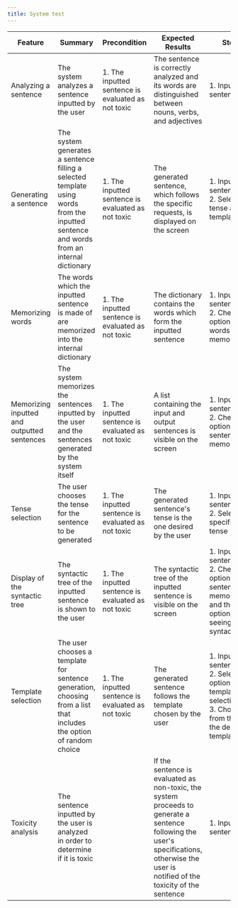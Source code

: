 ```yaml
---
title: System test
---
```


| Feature                                     | Summary                                                                                                                                  | Precondition                                       | Expected Results                                                                                                                                                                          | Steps                                                                                                                  | Actual Result                                                                                                                                                                             | Status |
| ------------------------------------------- | ---------------------------------------------------------------------------------------------------------------------------------------- | -------------------------------------------------- | ----------------------------------------------------------------------------------------------------------------------------------------------------------------------------------------- | ---------------------------------------------------------------------------------------------------------------------- | ----------------------------------------------------------------------------------------------------------------------------------------------------------------------------------------- | ------ |
| Analyzing a sentence                        | The system analyzes a sentence inputted by the user                                                                                      | 1. The inputted sentence is evaluated as not toxic | The sentence is correctly analyzed and its words are distinguished between nouns, verbs, and adjectives                                                                                   | 1. Input a sentence                                                                                                    | The sentence is correctly analyzed and its words are distinguished between nouns, verbs, and adjectives                                                                                   | PASSED |
| Generating a sentence                       | The system generates a sentence filling a selected template using words from the inputted sentence and words from an internal dictionary | 1. The inputted sentence is evaluated as not toxic | The generated sentence, which follows the specific requests, is displayed on the screen                                                                                                   | 1. Input a sentence<br />2. Select tense and template                                                                  | The generated sentence, which follows the specific requests, is displayed on the screen                                                                                                   | PASSED |
| Memorizing words                            | The words which the inputted sentence is made of are memorized into the internal dictionary                                              | 1. The inputted sentence is evaluated as not toxic | The dictionary contains the words which form the inputted sentence                                                                                                                        | 1. Input a sentence<br />2. Check the option for words memorization                                                    | The dictionary contains the words which form the inputted sentence                                                                                                                        | PASSED |
| Memorizing inputted and outputted sentences | The system memorizes the sentences inputted by the user and the sentences generated by the system itself                                 | 1. The inputted sentence is evaluated as not toxic | A list containing the input and output sentences is visible on the screen                                                                                                                 | 1. Input a sentence<br />2. Check the option for sentences memorization                                                | A list containing the input and output sentences is visible on the screen                                                                                                                 | PASSED |
| Tense selection                             | The user chooses the tense for the sentence to be generated                                                                              | 1. The inputted sentence is evaluated as not toxic | The generated sentence's tense is the one desired by the user                                                                                                                             | 1. Input a sentence<br />2. Select a specific tense                                                                    | The generated sentence's tense is the one desired by the user                                                                                                                             | PASSED |
| Display of the syntactic tree               | The syntactic tree of the inputted sentence is shown to the user                                                                         | 1. The inputted sentence is evaluated as not toxic | The syntactic tree of the inputted sentence is visible on the screen                                                                                                                      | 1. Input a sentence<br />2. Check the option for sentences memorization and the option for seeing the syntactic tree   | The syntactic tree of the inputted sentence is visible on the screen                                                                                                                      | PASSED |
| Template selection                          | The user chooses a template for sentence generation, choosing from a list that includes the option of random choice                      | 1. The inputted sentence is evaluated as not toxic | The generated sentence follows the template chosen by the user                                                                                                                            | 1. Input a sentence<br />2. Select the option for template selection<br />3. Choose from the list the desired template | The generated sentence follows the template chosen by the user                                                                                                                            | PASSED |
| Toxicity analysis                           | The sentence inputted by the user is analyzed in order to determine if it is toxic                                                       |                                                    | If the sentence is evaluated as non-toxic, the system proceeds to generate a sentence following the user's specifications, otherwise the user is notified of the toxicity of the sentence | 1. Input a sentence                                                                                                    | If the sentence is evaluated as non-toxic, the system proceeds to generate a sentence following the user's specifications, otherwise the user is notified of the toxicity of the sentence | PASSED |
